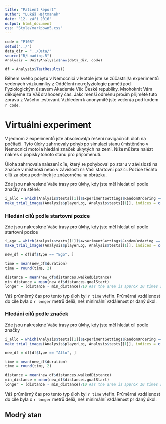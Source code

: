 ```yaml
---
title: "Patient Report"
author: "Lukáš Hejtmanek"
date: "12. září 2016"
output: html_document
css: "Style/markdown5.css"
---
```


```r
code = "P108"
setwd("../")
data_dir = "../Data/"
source("R/Loading.R")
Analysis = UnityAnalysis$new(data_dir, code)
```

```r
df = Analysis$TestResults()
```

Během svého pobytu v Nemocnici v Motole jste se zúčastnil/a experimentů vedených výzkumníky z Oddělení neurofyziologie paměti pod Fyziologickým ústavem Akademie Věd České republiky. Mnohokrát Vám děkujeme za Váš drahocený čas. Jako menší odměnu prosím přijmětě tuto zprávu z Vašeho testování. Vzhledem k anonymitě jste veden/a pod kódem `r code`.

# Virtuální experiment
V jednom z experimentů jste absolvoval/a řešení navigačních úloh na počítači. Tyto úlohy zahrnovaly pohyb po simulaci stanu úmístěného v Nemocnici motol a hledání značek ukrytých na zemi. Níže můžete nalézt nákres s popisky tohoto stanu pro připomenutí.

Úloha zahrnovala nalezení cíle, který se pohyboval po stanu v závislosti na značce v místnosti nebo v závislosti na Vaší startovní pozici. Pozice těchto cílů za obou podmínek je znázorněna na obrázku.

Zde jsou nakreslené Vaše trasy pro úlohy, kdy jste měl hledat cíl podle značky na stěně:
```r
i_allo = which(Analysis$tests[[1]]$experimentSettings$RandomOrdering == "Allo")
make_trial_images(Analysis$playerLog, Analysis$tests[[1]], indices = c(i_allo))
```

### Hledání cílů podle startovní pozice

Zde jsou nakreslené Vaše trasy pro úlohy, kdy jste měl hledat cíl podle startovní pozice
```r
i_ego = which(Analysis$tests[[1]]$experimentSettings$RandomOrdering == "Ego")
make_trial_images(Analysis$playerLog, Analysis$tests[[1]], indices = c(i_ego))

new_df = df[df$type == "Ego", ]

time = mean(new_df$duration)
time = round(time, 2)

distance = mean(new_df$distances.walkedDistance)
min_distance = mean(new_df$distances.goalStart)
longer = (distance - min_distance)/10 #as the area is approx 10 times smaller
```

Váš průměrný čas pro tento typ úloh byl `r time` vteřin. Průměrná vzdálenost do cíle byla o `r longer` metrů delší, než minimální vzdálenost pr daný úkol.

### Hledání cílů podle značek

Zde jsou nakreslené Vaše trasy pro úlohy, kdy jste měl hledat cíl podle značky
```r
i_allo = which(Analysis$tests[[1]]$experimentSettings$RandomOrdering == "Allo")
make_trial_images(Analysis$playerLog, Analysis$tests[[1]], indices = c(i_allo))

new_df = df[df$type == "Allo", ]

time = mean(new_df$duration)
time = round(time, 2)

distance = mean(new_df$distances.walkedDistance)
min_distance = mean(new_df$distances.goalStart)
longer = (distance - min_distance)/10 #as the area is approx 10 times smaller
```

Váš průměrný čas pro tento typ úloh byl `r time` vteřin. Průměrná vzdálenost do cíle byla o `r longer` metrů delší, než minimální vzdálenost pr daný úkol.


## Modrý stan
